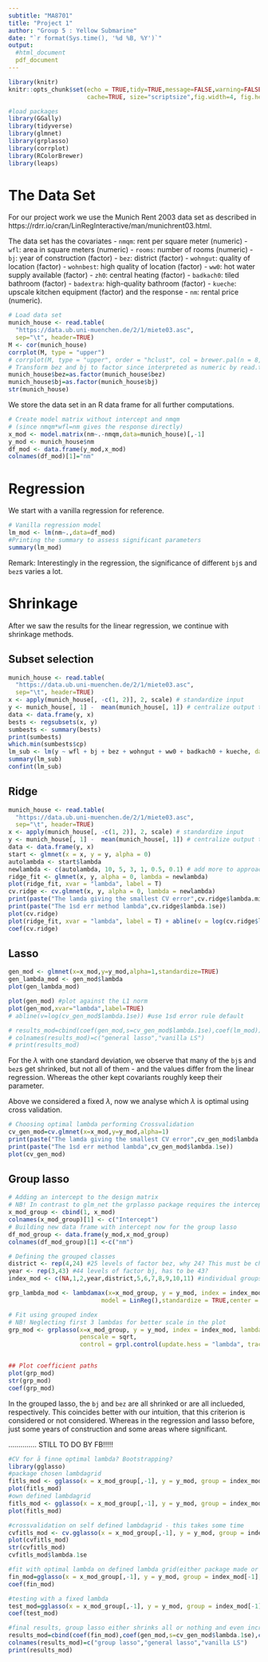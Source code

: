 ```yaml
---
subtitle: "MA8701"
title: "Project 1"
author: "Group 5 : Yellow Submarine"
date: "`r format(Sys.time(), '%d %B, %Y')`"
output: 
  #html_document
  pdf_document
---
```

  
```r
library(knitr)
knitr::opts_chunk$set(echo = TRUE,tidy=TRUE,message=FALSE,warning=FALSE,strip.white=TRUE,prompt=FALSE,
                      cache=TRUE, size="scriptsize",fig.width=4, fig.height=3)
```

```r
#load packages
library(GGally)
library(tidyverse)
library(glmnet)
library(grplasso)
library(corrplot)
library(RColorBrewer)
library(leaps)
```

# The Data Set 

For our project work we use the Munich Rent 2003 data set as described in https://rdrr.io/cran/LinRegInteractive/man/munichrent03.html.

The data set has the covariates
-   `nmqm`: rent per square meter (numeric)
-   `wfl`: area in square meters (numeric)
-   `rooms`: number of rooms (numeric)
-   `bj`: year of construction (factor)
-   `bez`: district (factor)
-   `wohngut`: quality of location (factor)
-   `wohnbest`: high quality of location (factor)
-   `ww0`: hot water supply available (factor)
-   `zh0`: central heating (factor)
-   `badkach0`: tiled bathroom (factor)
-   `badextra`: high-quality bathroom (factor)
-   `kueche`: upscale kitchen equipment (factor)
and the response
-   `nm`: rental price (numeric).

```r
# Load data set
munich_house <- read.table(
  "https://data.ub.uni-muenchen.de/2/1/miete03.asc",
  sep="\t", header=TRUE)
M <- cor(munich_house)
corrplot(M, type = "upper")
# corrplot(M, type = "upper", order = "hclust", col = brewer.pal(n = 8, name = "RdYlBu"))
# Transform bez and bj to factor since interpreted as numeric by read.table
munich_house$bez=as.factor(munich_house$bez) 
munich_house$bj=as.factor(munich_house$bj)
str(munich_house)
```

We store the data set in an R data frame for all further computations. 

```r
# Create model matrix without intercept and nmqm 
# (since nmqm*wfl=nm gives the response directly)
x_mod <- model.matrix(nm~.-nmqm,data=munich_house)[,-1] 
y_mod <- munich_house$nm
df_mod <- data.frame(y_mod,x_mod)
colnames(df_mod)[1]="nm"
```


# Regression

We start with a vanilla regression for reference.

```r
# Vanilla regression model
lm_mod <- lm(nm~.,data=df_mod) 
#Printing the summary to assess significant parameters
summary(lm_mod)
```

Remark: Interestingly in the regression, the significance of different `bj`s and `bez`s varies a lot.  

# Shrinkage

After we saw the results for the linear regression, we continue with shrinkage methods.

## Subset selection

```r
munich_house <- read.table(
  "https://data.ub.uni-muenchen.de/2/1/miete03.asc",
  sep="\t", header=TRUE)
x <- apply(munich_house[, -c(1, 2)], 2, scale) # standardize input
y <- munich_house[, 1] -  mean(munich_house[, 1]) # centralize output to remove intercept
data <- data.frame(y, x)
bests <- regsubsets(x, y)
sumbests <- summary(bests)
print(sumbests)
which.min(sumbests$cp)
lm_sub <- lm(y ~ wfl + bj + bez + wohngut + ww0 + badkach0 + kueche, data = data)
summary(lm_sub)
confint(lm_sub)

```

## Ridge

```r
munich_house <- read.table(
  "https://data.ub.uni-muenchen.de/2/1/miete03.asc",
  sep="\t", header=TRUE)
x <- apply(munich_house[, -c(1, 2)], 2, scale) # standardize input
y <- munich_house[, 1] -  mean(munich_house[, 1]) # centralize output to remove intercept
data <- data.frame(y, x)
start <- glmnet(x = x, y = y, alpha = 0)
autolambda <- start$lambda
newlambda <- c(autolambda, 10, 5, 3, 1, 0.5, 0.1) # add more to approach zero lambda
ridge_fit <- glmnet(x, y, alpha = 0, lambda = newlambda)
plot(ridge_fit, xvar = "lambda", label = T)
cv.ridge <- cv.glmnet(x, y, alpha = 0, lambda = newlambda)
print(paste("The lamda giving the smallest CV error",cv.ridge$lambda.min))
print(paste("The 1sd err method lambda",cv.ridge$lambda.1se))
plot(cv.ridge)
plot(ridge_fit, xvar = "lambda", label = T) + abline(v = log(cv.ridge$lambda.1se))
coef(cv.ridge)

```


## Lasso

```r
gen_mod <- glmnet(x=x_mod,y=y_mod,alpha=1,standardize=TRUE)
gen_lambda_mod <- gen_mod$lambda
plot(gen_lambda_mod) 

plot(gen_mod) #plot against the L1 norm
plot(gen_mod,xvar="lambda",label=TRUE)
# abline(v=log(cv_gen_mod$lambda.1se)) #use 1sd error rule default

# results_mod=cbind(coef(gen_mod,s=cv_gen_mod$lambda.1se),coef(lm_mod))
# colnames(results_mod)=c("general lasso","vanilla LS")
# print(results_mod)
```

For the $\lambda$ with one standard deviation, we observe that many of the `bj`s and `bez`s get shrinked, but not all of them - and the values differ from the linear regression. Whereas the other kept covariants roughly keep their parameter.

Above we considered a fixed $\lambda$, now we analyse which $\lambda$ is optimal using cross validation.

```r
# Choosing optimal lambda performing Crossvalidation
cv_gen_mod=cv.glmnet(x=x_mod,y=y_mod,alpha=1)
print(paste("The lamda giving the smallest CV error",cv_gen_mod$lambda.min))
print(paste("The 1sd err method lambda",cv_gen_mod$lambda.1se))
plot(cv_gen_mod)
```


## Group lasso

```r
# Adding an intercept to the design matrix 
# NB! In contrast to glm_net the grplasso package requires the intercept
x_mod_group <- cbind(1, x_mod)
colnames(x_mod_group)[1] <- c("Intercept")
# Building new data frame with intercept now for the group lasso
df_mod_group <- data.frame(y_mod,x_mod_group)
colnames(df_mod_group)[1] <-c("nm")

# Defining the grouped classes
district <- rep(4,24) #25 levels of factor bez, why 24? This must be changed according to the design matrix
year <- rep(3,43) #44 levels of factor bj, has to be 43?
index_mod <- c(NA,1,2,year,district,5,6,7,8,9,10,11) #individual groups for all except bez and bj

grp_lambda_mod <- lambdamax(x=x_mod_group, y = y_mod, index = index_mod, penscale = sqrt,
                          model = LinReg(),standardize = TRUE,center = TRUE)*0.5^(0:20)

# Fit using grouped index
# NB! Neglecting first 3 lambdas for better scale in the plot
grp_mod <- grplasso(x=x_mod_group, y = y_mod, index = index_mod, lambda = grp_lambda_mod[-(1:3)], model = LinReg(),
                    penscale = sqrt,
                    control = grpl.control(update.hess = "lambda", trace = 0))


## Plot coefficient paths
plot(grp_mod) 
str(grp_mod)
coef(grp_mod) 

```


In the grouped lasso, the `bj` and `bez` are all shrinked or are all inclueded, respectively. This coincides better with our intuition, that this criterion is considered or not considered. Whereas in the regression and lasso before, just some years of construction and some areas where significant.


.............. STILL TO DO BY FB!!!!!


```r
#CV for å finne optimal lambda? Bootstrapping? 
library(gglasso)
#package chosen lambdagrid
fitls_mod <- gglasso(x = x_mod_group[,-1], y = y_mod, group = index_mod[-1], loss = "ls")
plot(fitls_mod)
#own defined lambdagrid
fitls_mod <- gglasso(x = x_mod_group[,-1], y = y_mod, group = index_mod[-1], loss = "ls",lambda=grp_lambda_mod)
plot(fitls_mod)

#crossvalidation on self defined lambdagrid - this takes some time
cvfitls_mod <- cv.gglasso(x = x_mod_group[,-1], y = y_mod, group = index_mod[-1], loss = "ls",lambda=grp_lambda_mod)
plot(cvfitls_mod)
str(cvfitls_mod)
cvfitls_mod$lambda.1se

#fit with optimal lambda on defined lambda grid(either package made or made by me)
fin_mod=gglasso(x = x_mod_group[,-1], y = y_mod, group = index_mod[-1], loss = "ls",lambda=cvfitls_mod$lambda.1se)
coef(fin_mod)

#testing with a fixed lambda
test_mod=gglasso(x = x_mod_group[,-1], y = y_mod, group = index_mod[-1], loss = "ls",lambda=5)
coef(test_mod)

#final results, group lasso either shrinks all or nothing and even increases some estimated parameter coefficients, what do we take away from this? 
results_mod=cbind(coef(fin_mod),coef(gen_mod,s=cv_gen_mod$lambda.1se),coef(lm_mod))
colnames(results_mod)=c("group lasso","general lasso","vanilla LS")
print(results_mod)

```